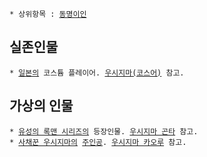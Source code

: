  * 상위항목 : [[동명이인]]

== 실존인물 ==
 * [[일본]]의 코스튬 플레이어. [[우시지마(코스어)]] 참고.

== 가상의 인물 ==
 * [[유성의 록맨 시리즈]]의 등장인물. [[우시지마 곤타]] 참고.
 * [[사채꾼 우시지마]]의 [[주인공]]. [[우시지마 카오루]] 참고.
